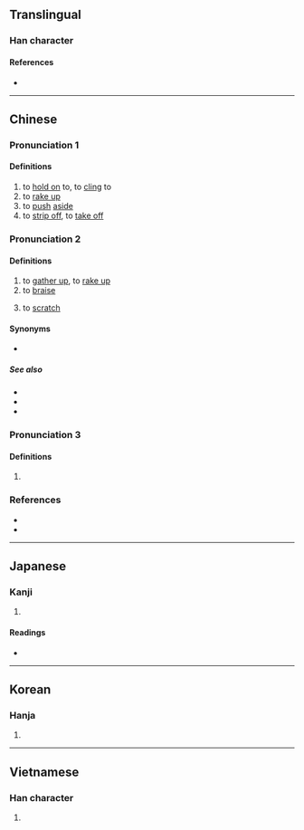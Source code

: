 {{character info/new}}
==Translingual==

===Han character===
{{Han char|rn=64|rad=手|as=02|sn=5|four=58000|canj=QC|ids=⿰扌八}}

====References====
* {{Han ref|kx=0417.110|dkj=11780|dj=0763.120|hdz=31827.030|uh=6252|ud=25170|bh=A5B6|bd=42422}}

----

==Chinese==
{{zh-forms}}

===Pronunciation 1===
{{zh-pron
|m=bā
|c=baat3
|h=pfs=
|md=
|mn=
|w=
|mc=
|oc=
|cat=v
}}
{{attn|ltc}}{{attn|och|Middle+Old Chinese needs to be distributed}}

====Definitions====
{{zh-hanzi}}

# to [[hold on]] to, to [[cling]] to
# to [[rake up]]
# to [[push]] [[aside]]
# to [[strip off]], to [[take off]]

===Pronunciation 2===
{{zh-pron
|m=pá
|c=paa4
|h=pfs=
|md=
|mn=xm:pâ/tw,xm:pê/qz,xm,zz:phâ/qz,xm,zz:pha/qz,xm,zz:pa
|mn-t=bê5
|w=
|mc=
|oc=
|cat=v
}}

====Definitions====
{{zh-hanzi}}

# to [[gather up]], to [[rake up]]
# to [[braise]]
# {{lb|zh|regional}} to [[scratch]]

====Synonyms====
* {{sense|to scratch}}
{{zh-dial|搔}}

=====See also=====
* {{zh-l|燉}}
* {{zh-l|燴}}
* {{zh-l|蒸}}

===Pronunciation 3===
{{zh-pron
|m=bié
|c=paa1
|cat=v
}}
{{attention|zh|see references}}

====Definitions====
{{zh-hanzi}}

# {{rfdef|zh}}

===References===
* {{R:twedu|A01500}}
* {{R:yue:Hanzi}}

----

==Japanese==

===Kanji===
{{ja-kanji|grade=|rs=手02}}

# {{defn|lang=ja|sort=手02}}

====Readings====
* {{ja-readings|on=[[はい]] (hai), [[はつ]] (hatsu), [[はち]] (hachi)|kun=[[ぬく]] (nuku), [[さばく]] (sabaku)}}

----

==Korean==

===Hanja===
{{ko-hanja|hangeul=배}}

# {{defn|lang=ko|sort=手02}}

----

==Vietnamese==

===Han character===
{{vi-hantu|[[bắt]], [[bái]], [[bát]], [[bớt]], [[bít]], [[vát]], [[xẹp]]|rs=手02}}

# {{defn|lang=vi|sort=手02}}
